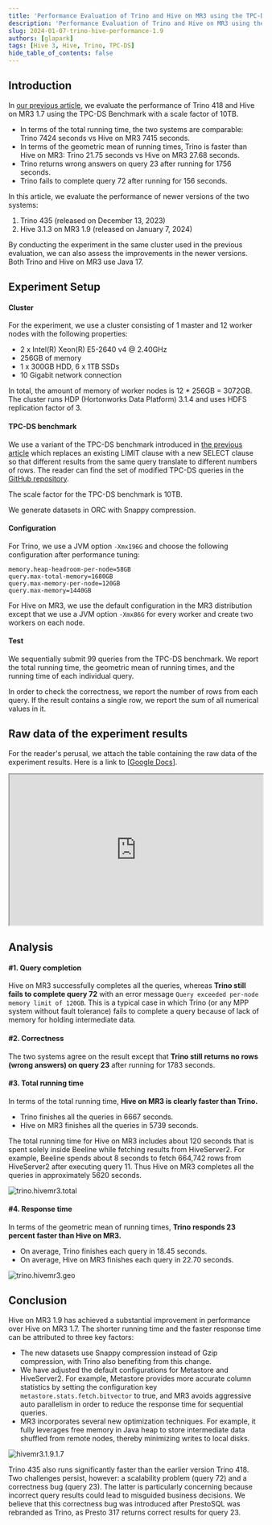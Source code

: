 ```yaml
---
title: 'Performance Evaluation of Trino and Hive on MR3 using the TPC-DS Benchmark'
description: 'Performance Evaluation of Trino and Hive on MR3 using the TPC-DS Benchmark'
slug: 2024-01-07-trino-hive-performance-1.9
authors: [glapark]
tags: [Hive 3, Hive, Trino, TPC-DS]
hide_table_of_contents: false
---
```


## Introduction

In [our previous article](/blog/2023-05-31-trino-spark-hive-performance-1.7),
we evaluate the performance of Trino 418 and Hive on MR3 1.7
using the TPC-DS Benchmark with a scale factor of 10TB.

* In terms of the total running time, the two systems are comparable:
Trino 7424 seconds vs Hive on MR3 7415 seconds.
* In terms of the geometric mean of running times, Trino is faster than Hive on MR3:
Trino 21.75 seconds vs Hive on MR3 27.68 seconds.
* Trino returns wrong answers on query 23 after running for 1756 seconds.
* Trino fails to complete query 72 after running for 156 seconds.

<!-- truncate -->

In this article, we evaluate the performance of newer versions of the two systems:

1. Trino 435 (released on December 13, 2023)
2. Hive 3.1.3 on MR3 1.9 (released on January 7, 2024)

By conducting the experiment in the same cluster used in the previous evaluation,
we can also assess the improvements in the newer versions.
Both Trino and Hive on MR3 use Java 17.

## Experiment Setup

#### Cluster

For the experiment,
we use a cluster consisting of 1 master and 12 worker nodes with the following properties:

* 2 x Intel(R) Xeon(R) E5-2640 v4 @ 2.40GHz
* 256GB of memory 
* 1 x 300GB HDD, 6 x 1TB SSDs
* 10 Gigabit network connection

In total, the amount of memory of worker nodes is
12 * 256GB = 3072GB. 
The cluster runs HDP (Hortonworks Data Platform) 3.1.4 and uses HDFS replication factor of 3. 

#### TPC-DS benchmark

We use a variant of the TPC-DS benchmark introduced in [the previous article](/blog/2019-06-26-correctness-hivemr3-presto-impala)
which replaces an existing LIMIT clause with a new SELECT clause so that different results from the same query translate to different numbers of rows.
The reader can find the set of modified TPC-DS queries in the [GitHub repository](https://github.com/mr3-project/benchmark/).

The scale factor for the TPC-DS benchmark is 10TB.

We generate datasets in ORC with Snappy compression.

#### Configuration

For Trino, we use a JVM option `-Xmx196G` and choose the following configuration
after performance tuning:
```
memory.heap-headroom-per-node=58GB
query.max-total-memory=1680GB
query.max-memory-per-node=120GB
query.max-memory=1440GB
```

For Hive on MR3, we use the default configuration in the MR3 distribution
except that
we use a JVM option `-Xmx86G` for every worker and create two workers on each node.

#### Test

We sequentially submit 99 queries from the TPC-DS benchmark.
We report the total running time, the geometric mean of running times,
and the running time of each individual query.

In order to check the correctness,
we report the number of rows from each query.
If the result contains a single row, we report the sum of all numerical values in it.

## Raw data of the experiment results

For the reader&apos;s perusal,
we attach the table containing the raw data of the experiment results.
Here is a link to [[Google Docs](https://docs.google.com/spreadsheets/d/1yyBApBdJ3RRNqwXMv6GCSboGs61uxMZrDbrVDT02kLY/edit#gid=0)].
<iframe 
  src="https://docs.google.com/spreadsheets/d/1yyBApBdJ3RRNqwXMv6GCSboGs61uxMZrDbrVDT02kLY/edit#gid=0?embedded=true"
  width="100%" 
  height="300px" 
  style={{ border: "none" }}
></iframe>

## Analysis 

#### #1. Query completion

Hive on MR3 successfully completes all the queries,
whereas **Trino still fails to complete query 72**
with an error message `Query exceeded per-node memory limit of 120GB`. 
This is a typical case in which Trino (or any MPP system without fault tolerance)
fails to complete a query because of lack of memory for holding intermediate data.

#### #2. Correctness

The two systems agree on the result except that
**Trino still returns no rows (wrong answers) on query 23**
after running for 1783 seconds.

#### #3. Total running time

In terms of the total running time,
**Hive on MR3 is clearly faster than Trino.**

* Trino finishes all the queries in 6667 seconds.
* Hive on MR3 finishes all the queries in 5739 seconds.

The total running time for Hive on MR3 includes about 120 seconds
that is spent solely inside Beeline while fetching results from HiveServer2.
For example, 
Beeline spends about 8 seconds to fetch 664,742 rows from HiveServer2
after executing query 11.
Thus Hive on MR3 completes all the queries in approximately 5620 seconds.

![trino.hivemr3.total](/img/mr3.1.9/trino-hivemr3.1.9.total-fs8.png)

#### #4. Response time

In terms of the geometric mean of running times,
**Trino responds 23 percent faster than Hive on MR3.**

* On average, Trino finishes each query in 18.45 seconds.
* On average, Hive on MR3 finishes each query in 22.70 seconds.

![trino.hivemr3.geo](/img/mr3.1.9/trino-hivemr3.1.9.geo-fs8.png)

## Conclusion

Hive on MR3 1.9 has achieved a substantial improvement in performance
over Hive on MR3 1.7.
The shorter running time and the faster response time
can be attributed to three key factors:

* The new datasets use Snappy compression instead of Gzip compression,
with Trino also benefiting from this change.
* We have adjusted the default configurations for Metastore and HiveServer2.
For example, Metastore provides more accurate column statistics
by setting the configuration key `metastore.stats.fetch.bitvector` to true, and
MR3 avoids aggressive auto parallelism in order to reduce the response time for sequential queries.
* MR3 incorporates several new optimization techniques. 
For example, it fully leverages free memory in Java heap
to store intermediate data shuffled from remote nodes,
thereby minimizing writes to local disks.

![hivemr3.1.9.1.7](/img/mr3.1.9/hivemr3.1.9.1.7.total-fs8.png)

Trino 435 also runs significantly faster than the earlier version Trino 418.
Two challenges persist, however:
a scalability problem (query 72) and a correctness bug (query 23).
The latter is particularly concerning
because incorrect query results could lead to misguided business decisions.
We believe that
this correctness bug was introduced after PrestoSQL was rebranded as Trino,
as Presto 317 returns correct results for query 23.

